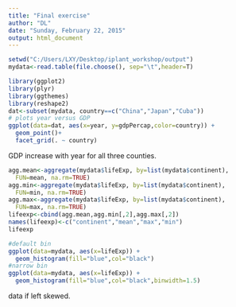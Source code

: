 ```yaml
---
title: "Final exercise"
author: "DL"
date: "Sunday, February 22, 2015"
output: html_document
---
```



```r
setwd("C:/Users/LXY/Desktop/iplant_workshop/output")
mydata<-read.table(file.choose(), sep="\t",header=T)            
```

```r
library(ggplot2)
library(plyr)
library(ggthemes)
library(reshape2)
dat<-subset(mydata, country==c("China","Japan","Cuba"))
# plots year versus GDP
ggplot(data=dat, aes(x=year, y=gdpPercap,color=country)) +
  geom_point()+
  facet_grid(. ~ country)
```

GDP increase with year for all three counties.

```r
agg.mean<-aggregate(mydata$lifeExp, by=list(mydata$continent), 
  FUN=mean, na.rm=TRUE)
agg.min<-aggregate(mydata$lifeExp, by=list(mydata$continent), 
  FUN=min, na.rm=TRUE)
agg.max<-aggregate(mydata$lifeExp, by=list(mydata$continent), 
  FUN=max, na.rm=TRUE)
lifeexp<-cbind(agg.mean,agg.min[,2],agg.max[,2])
names(lifeexp)<-c("continent","mean","max","min")
lifeexp
```

```r
#default bin
ggplot(data=mydata, aes(x=lifeExp)) +
  geom_histogram(fill="blue",col="black")
#narrow bin
ggplot(data=mydata, aes(x=lifeExp)) +
  geom_histogram(fill="blue",col="black",binwidth=1.5)
```

data if left skewed.

